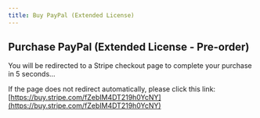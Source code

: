 ```yaml
---
title: Buy PayPal (Extended License)
---
```



<Head>
  <meta httpEquiv="refresh" content="5; url='https://buy.stripe.com/fZebIM4DT219h0YcNY'" />
</Head>

## Purchase PayPal (Extended License - Pre-order)

You will be redirected to a Stripe checkout page to complete your purchase in 5 seconds…

If the page does not redirect automatically, please click this link: [https://buy.stripe.com/fZebIM4DT219h0YcNY](https://buy.stripe.com/fZebIM4DT219h0YcNY)
